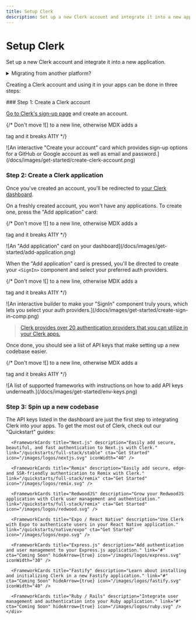 ```yaml
---
title: Setup Clerk
description: Set up a new Clerk account and integrate it into a new application.
---
```



# Setup Clerk

Set up a new Clerk account and integrate it into a new application.

<details>
  <summary>Migrating from another platform?</summary>

  You might want to [check out one of our migration guides](/migrations-deployments/migrate-from/overview) to help
  you move your data to Clerk.
</details>

Creating a Clerk account and using it in your apps can be done in three steps:

<Steps>
  ### Step 1: Create a Clerk account

  [Go to Clerk's sign-up page](https://dashboard.clerk.com/sign-up) and create an account.

  {/* Don't move ![] to a new line, otherwise MDX adds a <p> tag and it breaks A11Y */}

  <div style={{filter: "drop-shadow(rgba(0, 0, 0, 0.16) 0px 12px 24px)", maxWidth: "400px"}}>![An interactive "Create your account" card which provides sign-up options for a GitHub or Google account as well as email and password.](/docs/images/get-started/create-clerk-account.png)</div>

  ### Step 2: Create a Clerk application

  Once you've created an account, you'll be redirected to [your Clerk dashboard](https://dashboard.clerk.com/).

  On a freshly created account, you won't have any applications. To create one, press the "Add application" card:

  {/* Don't move ![] to a new line, otherwise MDX adds a <p> tag and it breaks A11Y */}

  <div style={{filter: "drop-shadow(rgba(0, 0, 0, 0.16) 0px 12px 24px)", maxWidth: "400px"}}>![An "Add application" card on your dashboard](/docs/images/get-started/add-application.png)</div>

  When the "Add application" card is pressed, you'll be directed to create your `<SignIn>` component and select your preferred
  auth providers.

  {/* Don't move ![] to a new line, otherwise MDX adds a <p> tag and it breaks A11Y */}

  <div style={{filter: "drop-shadow(rgba(0, 0, 0, 0.16) 0px 12px 24px)"}}>![An interactive builder to make your "SignIn" component truly yours, which lets you select your auth providers.](/docs/images/get-started/create-sign-in-comp.png)</div>

  > [Clerk provides over 20 authentication providers that you can utilize in your Clerk apps.](/users/authentication-providers/overview)

  Once done, you should see a list of API keys that make setting up a new codebase easier.

  {/* Don't move ![] to a new line, otherwise MDX adds a <p> tag and it breaks A11Y */}

  <div style={{filter: "drop-shadow(rgba(0, 0, 0, 0.16) 0px 12px 24px)"}}>![A list of supported frameworks with instructions on how to add API keys underneath.](/docs/images/get-started/env-keys.png)</div>

  ### Step 3: Spin up a new codebase

  The API keys listed in the dashboard are just the first step to integrating Clerk into your apps. To get the most out
  of Clerk, check out our "Quickstart" guides:

  <div className="container mx-auto my-4">
    <div className="grid grid-cols-1 gap-6 md:grid-cols-2">
      <FrameworkCards title="React" description="Get started installing and initializing Clerk in a new Create React App." link="/quickstarts/frontend/react" cta="Get Started" icon="/images/logos/react.svg" />

      <FrameworkCards title="Next.js" description="Easily add secure, beautiful, and fast authentication to Next.js with Clerk." link="/quickstarts/full-stack/stable" cta="Get Started" icon="/images/logos/nextjs.svg" iconWidth="40" />

      <FrameworkCards title="Remix" description="Easily add secure, edge- and SSR-friendly authentication to Remix with Clerk." link="/quickstarts/full-stack/remix" cta="Get Started" icon="/images/logos/remix.svg" />

      <FrameworkCards title="RedwoodJS" description="Grow your RedwoodJS application with Clerk user management and authentication." link="/quickstarts/full-stack/remix" cta="Get Started" icon="/images/logos/redwood.svg" />

      <FrameworkCards title="Expo / React Native" description="Use Clerk with Expo to authenticate users in your React Native application." link="/quickstarts/native/expo" cta="Get Started" icon="/images/logos/expo.svg" />

      <FrameworkCards title="Express.js" description="Add authentication and user management to your Express.js application." link="#" cta="Coming Soon" hideArrow={true} icon="/images/logos/express.svg" iconWidth="30" />

      <FrameworkCards title="Fastify" description="Learn about installing and initializing Clerk in a new Fastify application." link="#" cta="Coming Soon" hideArrow={true} icon="/images/logos/fastify.svg" iconWidth="40" />

      <FrameworkCards title="Ruby / Rails" description="Integrate user management and authentication into your Ruby application." link="#" cta="Coming Soon" hideArrow={true} icon="/images/logos/ruby.svg" />
    </div>
  </div>
</Steps>
